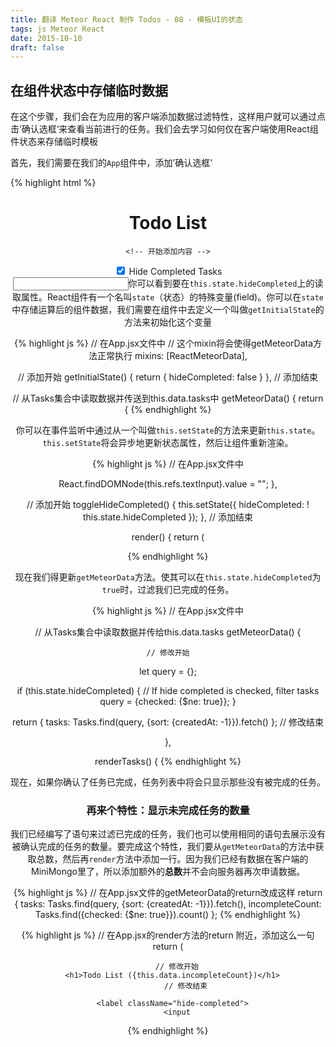 ```yaml
---
title: 翻译 Meteor React 制作 Todos - 08 - 模板UI的状态
tags: js Meteor React
date: 2015-10-10
draft: false
---
```


## 在组件状态中存储临时数据

在这个步骤，我们会在为应用的客户端添加数据过滤特性，这样用户就可以通过点击’确认选框‘来查看当前进行的任务。我们会去学习如何仅在客户端使用React组件状态来存储临时模板

首先，我们需要在我们的`App`组件中，添加’确认选框‘

{% highlight html %}
<!-- 在App.jsx 文件中 -->
<header>
  <h1>Todo List</h1>

	<!-- 开始添加内容 -->
  <label className="hide-completed">
    <input
      type="checkbox"
      readOnly={true}
      checked={this.state.hideCompleted}
      onClick={this.toggleHideCompleted} />
    Hide Completed Tasks
  </label>
	<!-- 结束添加内容 -->

  <form className="new-task" onSubmit={this.handleSubmit} >
    <input
      type="text"
{% endhighlight %}

你可以看到要在`this.state.hideCompleted`上的读取属性。React组件有一个名叫`state`（状态）的特殊变量(field)。你可以在`state`中存储运算后的组件数据，我们需要在组件中去定义一个叫做`getInitialState`的方法来初始化这个变量

{% highlight js %}
// 在App.jsx文件中
// 这个mixin将会使得getMeteorData方法正常执行
mixins: [ReactMeteorData],

// 添加开始
getInitialState() {
  return {
    hideCompleted: false
  }
},
// 添加结束

// 从Tasks集合中读取数据并传送到this.data.tasks中
getMeteorData() {
  return {
{% endhighlight %}

你可以在事件监听中通过从一个叫做`this.setState`的方法来更新`this.state`。`this.setState`将会异步地更新状态属性，然后让组件重新渲染。

{% highlight js %}
// 在App.jsx文件中

  React.findDOMNode(this.refs.textInput).value = "";
},

// 添加开始
toggleHideCompleted() {
  this.setState({
    hideCompleted: ! this.state.hideCompleted
  });
},
// 添加结束

render() {
  return (
    <div className="container">
{% endhighlight %}

现在我们得更新`getMeteorData`方法。使其可以在`this.state.hideCompleted`为`true`时，过滤我们已完成的任务。

{% highlight js %}
// 在App.jsx文件中 

// 从Tasks集合中读取数据并传给this.data.tasks
getMeteorData() {

	// 修改开始
  let query = {};

  if (this.state.hideCompleted) {
    // If hide completed is checked, filter tasks
    query = {checked: {$ne: true}};
  }

  return {
    tasks: Tasks.find(query, {sort: {createdAt: -1}}).fetch()
  };
	// 修改结束

},

renderTasks() {
{% endhighlight %}

现在，如果你确认了任务已完成，任务列表中将会只显示那些没有被完成的任务。

### 再来个特性：显示未完成任务的数量

我们已经编写了语句来过滤已完成的任务，我们也可以使用相同的语句去展示没有被确认完成的任务的数量。要完成这个特性，我们要从`getMeteorData`的方法中获取总数，然后再`render`方法中添加一行。因为我们已经有数据在客户端的MiniMongo里了，所以添加额外的**总数**并不会向服务器再次申请数据。

{% highlight js %}
// 在App.jsx文件的getMeteorData的return改成这样
return {
      tasks: Tasks.find(query, {sort: {createdAt: -1}}).fetch(),
      incompleteCount: Tasks.find({checked: {$ne: true}}).count()
    };
{% endhighlight %}

{% highlight js %}
// 在App.jsx的render方法的return 附近，添加这么一句
return (
  <div className="container">
    <header>

    	// 修改开始
      <h1>Todo List ({this.data.incompleteCount})</h1>
			// 修改结束

      <label className="hide-completed">
        <input
{% endhighlight %}